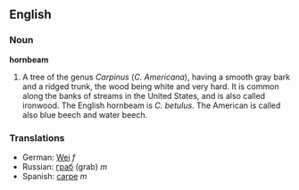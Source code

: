 ==English==

===Noun===
'''hornbeam'''

#A tree of the genus ''Carpinus'' (''C. Americana''), having a smooth gray bark and a ridged trunk, the wood being white and very hard. It is common along the banks of streams in the United States, and is also called ironwood. The English hornbeam is ''C. betulus''. The American is called also blue beech and water beech.

===Translations===
*German: [[Wei]] ''f''
*Russian: [[граб]] (grab) ''m''
*Spanish: [[carpe]] ''m''